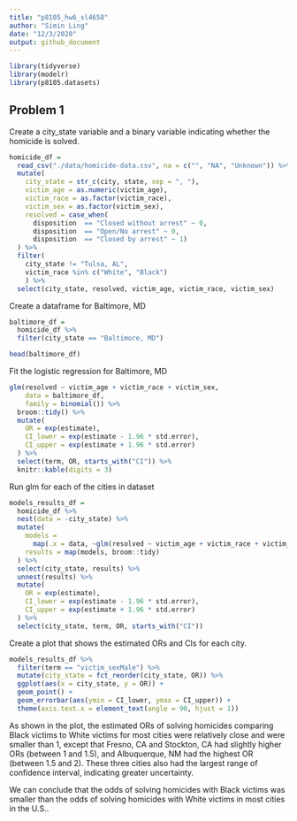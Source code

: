 ```yaml
---
title: "p8105_hw6_sl4658"
author: "Simin Ling"
date: "12/3/2020"
output: github_document
---
```

```r
library(tidyverse)
library(modelr)
library(p8105.datasets)
```


## Problem 1
Create a city_state variable and a binary variable indicating whether the homicide is solved.
```r
homicide_df = 
  read_csv("./data/homicide-data.csv", na = c("", "NA", "Unknown")) %>% 
  mutate(
    city_state = str_c(city, state, sep = ", "),
    victim_age = as.numeric(victim_age),
    victim_race = as.factor(victim_race),
    victim_sex = as.factor(victim_sex),
    resolved = case_when(
      disposition  == "Closed without arrest" ~ 0,
      disposition  == "Open/No arrest" ~ 0,
      disposition  == "Closed by arrest" ~ 1)
  ) %>% 
  filter(
    city_state != "Tulsa, AL",
    victim_race %in% c("White", "Black")
    ) %>% 
  select(city_state, resolved, victim_age, victim_race, victim_sex)
```


Create a dataframe for Baltimore, MD
```r
baltimore_df = 
  homicide_df %>%
  filter(city_state == "Baltimore, MD")

head(baltimore_df)
```


Fit the logistic regression for Baltimore, MD
```r
glm(resolved ~ victim_age + victim_race + victim_sex, 
    data = baltimore_df,
    family = binomial()) %>%
  broom::tidy() %>%
  mutate(
    OR = exp(estimate),
    CI_lower = exp(estimate - 1.96 * std.error),
    CI_upper = exp(estimate + 1.96 * std.error)
  ) %>%
  select(term, OR, starts_with("CI")) %>% 
  knitr::kable(digits = 3)
```


Run glm for each of the cities in dataset
```r
models_results_df = 
  homicide_df %>%
  nest(data = -city_state) %>% 
  mutate(
    models = 
      map(.x = data, ~glm(resolved ~ victim_age + victim_race + victim_sex, data = .x, family = binomial())), 
    results = map(models, broom::tidy)
  ) %>% 
  select(city_state, results) %>% 
  unnest(results) %>% 
  mutate(
    OR = exp(estimate),
    CI_lower = exp(estimate - 1.96 * std.error),
    CI_upper = exp(estimate + 1.96 * std.error)
  ) %>% 
  select(city_state, term, OR, starts_with("CI"))
```


Create a plot that shows the estimated ORs and CIs for each city. 
```r
models_results_df %>% 
  filter(term == "victim_sexMale") %>% 
  mutate(city_state = fct_reorder(city_state, OR)) %>% 
  ggplot(aes(x = city_state, y = OR)) +
  geom_point() +
  geom_errorbar(aes(ymin = CI_lower, ymax = CI_upper)) +
  theme(axis.text.x = element_text(angle = 90, hjust = 1))
```

As shown in the plot, the estimated ORs of solving homicides comparing Black victims to White victims for most cities were relatively close and were smaller than 1, except that Fresno, CA and Stockton, CA had slightly higher ORs (between 1 and 1.5), and Albuquerque, NM had the highest OR (between 1.5 and 2). These three cities also had the largest range of confidence interval, indicating greater uncertainty. 

We can conclude that the odds of solving homicides with Black victims was smaller than the odds of solving homicides with White victims in most cities in the U.S..




